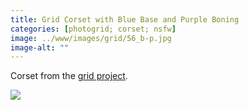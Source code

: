 ```yaml
---
title: Grid Corset with Blue Base and Purple Boning
categories: [photogrid; corset; nsfw]
image: ../www/images/grid/56_b-p.jpg
image-alt: ""
---
```


Corset from the [grid project](/posts/2025-01-27_grid-project.html).

![](../www/images/grid/56_b-p.jpg)


